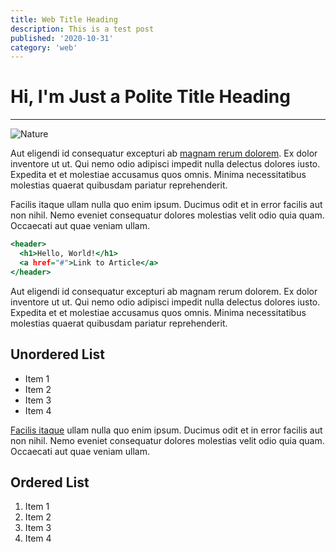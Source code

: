 ```yaml
---
title: Web Title Heading
description: This is a test post
published: '2020-10-31'
category: 'web'
---
```


# Hi, I'm Just a Polite Title Heading

---

![Nature](/unsplash.jpg)

Aut eligendi id consequatur excepturi ab [magnam rerum dolorem](#). Ex dolor inventore ut ut. Qui nemo odio adipisci impedit nulla delectus dolores iusto. Expedita et et molestiae accusamus quos omnis. Minima necessitatibus molestias quaerat quibusdam pariatur reprehenderit.

Facilis itaque ullam nulla quo enim ipsum. Ducimus odit et in error facilis aut non nihil. Nemo eveniet consequatur dolores molestias velit odio quia quam. Occaecati aut quae veniam ullam.

```html:index.html
<header>
  <h1>Hello, World!</h1>
  <a href="#">Link to Article</a>
</header>
```

Aut eligendi id consequatur excepturi ab magnam rerum dolorem. Ex dolor inventore ut ut. Qui nemo odio adipisci impedit nulla delectus dolores iusto. Expedita et et molestiae accusamus quos omnis. Minima necessitatibus molestias quaerat quibusdam pariatur reprehenderit.

## Unordered List

- Item 1
- Item 2
- Item 3
- Item 4

[Facilis itaque](#) ullam nulla quo enim ipsum. Ducimus odit et in error facilis aut non nihil. Nemo eveniet consequatur dolores molestias velit odio quia quam. Occaecati aut quae veniam ullam.

## Ordered List

1. Item 1
2. Item 2
3. Item 3
4. Item 4
